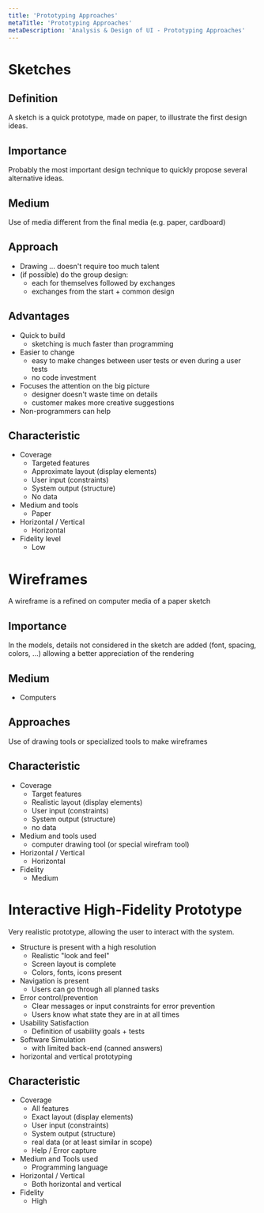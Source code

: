```yaml
---
title: 'Prototyping Approaches'
metaTitle: 'Prototyping Approaches'
metaDescription: 'Analysis & Design of UI - Prototyping Approaches'
---
```


# Sketches

## Definition

A sketch is a quick prototype, made on paper, to illustrate the first design ideas.

## Importance
Probably the most important design technique to quickly propose several alternative ideas.

## Medium
Use of media different from the final media (e.g. paper, cardboard)

## Approach
- Drawing ... doesn't require too much talent
- (if possible) do the group design:
    - each for themselves followed by exchanges
    - exchanges from the start + common design

## Advantages
- Quick to build
    - sketching is much faster than programming
- Easier to change
    - easy to make changes between user tests or even during a user tests
    - no code investment
- Focuses the attention on the big picture
    - designer doesn't waste time on details
    - customer makes more creative suggestions
- Non-programmers can help

## Characteristic
- Coverage
    - Targeted features
    - Approximate layout (display elements)
    - User input (constraints)
    - System output (structure)
    - No data
- Medium and tools
    - Paper 
- Horizontal / Vertical
    - Horizontal
- Fidelity level
    - Low

# Wireframes

A wireframe is a refined on computer media of a paper sketch

## Importance

In the models, details not considered in the sketch are added (font, spacing, colors, ...) allowing a better appreciation of the rendering

## Medium
- Computers

## Approaches
Use of drawing tools or specialized tools to make wireframes

## Characteristic
- Coverage
    - Target features
    - Realistic layout (display elements)
    - User input (constraints)
    - System output (structure)
    - no data
- Medium and tools used
    - computer drawing tool (or special wirefram tool)
- Horizontal / Vertical
    - Horizontal
- Fidelity
    - Medium

# Interactive High-Fidelity Prototype

Very realistic prototype, allowing the user to interact with the system.

- Structure is present with a high resolution
    - Realistic "look and feel"
    - Screen layout is complete
    - Colors, fonts, icons present
- Navigation is present
    - Users can go through all planned tasks
- Error control/prevention
    - Clear messages or input constraints for error prevention
    - Users know what state they are in at all times
- Usability Satisfaction
    - Definition of usability goals + tests
- Software Simulation
    - with limited back-end (canned answers)
- horizontal and vertical prototyping

## Characteristic
- Coverage
    - All features
    - Exact layout (display elements)
    - User input (constraints)
    - System output (structure)
    - real data (or at least similar in scope)
    - Help / Error capture
- Medium and Tools used
    - Programming language
- Horizontal / Vertical
    - Both horizontal and vertical
- Fidelity 
    - High